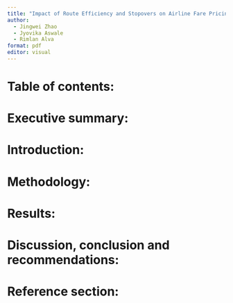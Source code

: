 ```yaml
---
title: "Impact of Route Efficiency and Stopovers on Airline Fare Pricing"
author:
  - Jingwei Zhao
  - Jyovika Aswale
  - Rimlan Alva
format: pdf
editor: visual
---
```

# Table of contents: 




# Executive summary: 




# Introduction: 




# Methodology: 




# Results: 




# Discussion, conclusion and recommendations:




# Reference section: 




